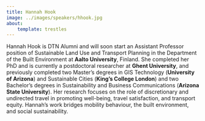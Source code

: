 ```yaml
---
title: Hannah Hook
image: ../images/speakers/hhook.jpg
about:
    template: trestles
---
```


Hannah Hook is DTN Alumni and will soon start an Assistant Professor position of Sustainable Land Use and Transport Planning in
the Department of the Built Environment at **Aalto University**, Finland. She completed her PhD and is currently a postdoctoral researcher 
at **Ghent University**, and previously completed two Master’s degrees in GIS Technology (**University of Arizona**) and Sustainable Cities 
(**King’s College London**) and two Bachelor’s degrees in Sustainability and Business Communications (**Arizona State University**). 
Her research focuses on the role of discretionary and undirected travel in promoting well-being, travel satisfaction, and transport equity. 
Hannah’s work bridges mobility behaviour, the built environment, and social sustainability.